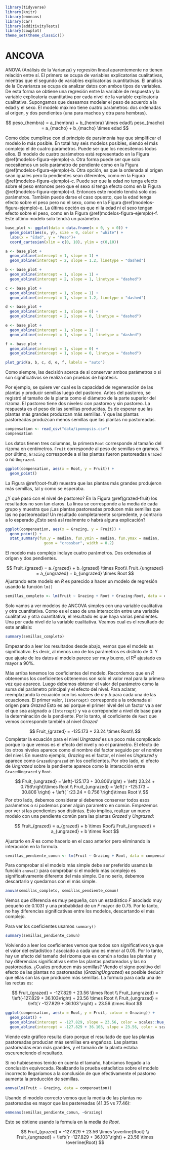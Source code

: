 ```r
library(tidyverse)
library(knitr)
library(emmeans)
library(car)
library(additivityTests)
library(cowplot)
theme_set(theme_classic())
```

# ANCOVA

 ANOVA (Análisis de la Varianza) y regresión lineal aparentemente no tienen 
 relación entre sí. El primero se ocupa de variables explicatorias cualitativas,
 mientras que el segundo de variables explicatorias cuantitativas. El análisis
 de la Covarianza se ocupa de analizar datos con ambos tipos de variables. 
 De esta forma se obtiene una regresión entre la variable de respuesta y la
 variable explicatoria cuantitativa por cada nivel de la variable explicatoria
 cualitativa. Supongamos que deseamos modelar el peso de acuerdo a la edad y
 el sexo. El modelo máximo tiene cuatro parámetros: dos ordenadas al origen, y
 dos pendientes (una para machos y otra para hembras). 
 
 $$
 peso_{hembra} = a_{hembra} + b_{hembra} \times edad\\
 peso_{macho} = a_{macho} + b_{macho} \times edad
 $$
 
 Como debe cumplirse con el principio de parsimonia hay que simplificar el 
 modelo lo más posible. En total hay seis modelos posibles, siendo el más 
 complejo el de cuatro parámetros. Puede ser que los necesitemos todos ellos.
 El modelo de cuatro parámetros está representado en la Figura
 \@ref(modelos-figura-ejemplo)-a. Otra forma puede ser que solo necesitemos un
 solo parámetro de pendiente como en la Figura \@ref(modelos-figura-ejemplo)-b.
 Otra opción, es que la ordenada al origen sean iguales pero la pendientes sean
 diferentes, como en la Figura \@ref(modelos-figura-ejemplo)-c. Puede ser que
 la edad no tenga efecto sobre el peso entonces pero que el sexo si tenga efecto
 como en la Figura \@ref(modelos-figura-ejemplo)-d. Entonces este modelo tendrá
 solo dos parámetros. También puede darse el caso opuesto, que la edad tenga
 efecto sobre el peso pero no el sexo, como en la Figura
 \@ref(modelos-figura-ejemplo)-e. La última opción es que ni la edad ni el sexo
 tengan efecto sobre el peso, como en la Figura \@ref(modelos-figura-ejemplo)-f.
 Este último modelo solo tendrá un parámetro.
 
 
 
```r
base_plot <- ggplot(data = data.frame(x = 0, y = 0)) +
  geom_point(aes(x, y), size = 0, color = "white") +
  labs(x = "Edad", y = "Peso")+
  coord_cartesian(xlim = c(0, 10), ylim = c(0,10))

a <- base_plot +
  geom_abline(intercept = 1, slope = 1) +
  geom_abline(intercept = 2, slope = 1.2, linetype = "dashed") 

b <- base_plot +
  geom_abline(intercept = 1, slope = 1) +
  geom_abline(intercept = 2, slope = 1, linetype = "dashed") 

c <- base_plot +
  geom_abline(intercept = 1, slope = 1) +
  geom_abline(intercept = 1, slope = 1.2, linetype = "dashed") 

d <- base_plot +
  geom_abline(intercept = 1, slope = 0) +
  geom_abline(intercept = 2, slope = 0, linetype = "dashed")

e <- base_plot +
  geom_abline(intercept = 1, slope = 1) +
  geom_abline(intercept = 1, slope = 1, linetype = "dashed") 

f <- base_plot +
  geom_abline(intercept = 1, slope = 0) +
  geom_abline(intercept = 1, slope = 0, linetype = "dashed") 

plot_grid(a, b, c, d, e, f, labels = "auto")

```
 
 Como siempre, las decisión acerca de si conservar ambos parámetros o si son
 significativos se realiza con pruebas de hipótesis. 
 
 Por ejemplo, se quiere ver cual es la capacidad de regeneración de las plantas
 y producir semillas luego del pastoreo. Antes del pastoreo, se registró el 
 tamaño de la planta como el diámetro de la parte superior del rizoma. El
 pastoreo tiene dos niveles: con pastoreo y sin pastoreo. La respuesta es el 
 peso de las semillas producidas. Es de esperar que las plantas más grandes
 produzcan más semillas. Y que las plantas pastoreadas produzcan menos semillas
 que las plantas no pastoreadas. 
 
```r
compensation <- read_csv("data/ipomopsis.csv")
compensation
```
 
 Los datos tienen tres columnas, la primera `Root` corresponde al tamaño del
 rizoma en centímetros. `Fruit` corresponde al peso de semillas en gramos. Y
 por último, `Grazing` corresponde a si las plantas fueron pastoreadas `Grazed`
 o no `Ungrazed`.
 
```r
ggplot(compensation, aes(x = Root, y = Fruit)) + 
  geom_point()
```
 
 La Figura \@ref(root-fruit) muestra que las plantas más grandes produjeron
 más semillas, tal y como se esperaba.
 
 ¿Y qué pasó con el nivel de pastoreo? En la Figura \@ref(grazed-fruit) los
 resultados no son tan claros. La línea se corresponde a la media de cada grupo
 y muestra que ¡Las plantas pastoreadas producen más semillas que las no 
 pasteoreadas! Un resultado completamente sorpredente, y contrario a lo 
 esperado ¿Esto será así realmente o habrá alguna explicación?
 
 
```r
ggplot(compensation, aes(x = Grazing, y = Fruit)) + 
  geom_point() + 
  stat_summary(fun.y = median, fun.ymin = median, fun.ymax = median,
                 geom = "crossbar", width = 0.2)
```
 
 El modelo más complejo incluye cuatro parámetros. Dos ordenadas al origen 
 y dos pendientes.
 
 $$
 Fruit_{grazed} = a_{grazed} + b_{grazed} \times Root\\
 Fruit_{ungrazed} = a_{ungrazed} + b_{ungrazed} \times Root
 $$
Ajustando este modelo en *R* es parecido a hacer un modelo de regresión usando
la función `lm()`

```r
semillas_completo <- lm(Fruit ~ Grazing + Root + Grazing:Root, data = compensation)
```
 
 Solo vamos a ver modelos de ANCOVA simples con una variable cualitativa y otra
 cuantitativa. Como es el caso de una interacción entre una variable 
 cualitativa y otra cuantitativa, el resultado es que haya varias pendientes. 
 Una por cada nivel de la variable cualitativa. Veamos cual es el resultado de
 este análisis:
 
```r
summary(semillas_completo)
```
 
 Empezando a leer los resultados desde abajo, vemos que el modelo es 
 significativo. Es decir, al menos uno de los parámetros es distinto de 0. Y que
 ajuste de los datos al modelo parece ser muy bueno, el R^2^ ajustado es mayor a
 90%. 
 
 Más arriba tenemos los coeficientes del modelo. Recordemos que en *R* obtenemos
 los coeficientes obtenemos son solo el valor real para la primera vez que 
 aparece. Luego debemos obtener el valor del parámetro como la suma del 
 parámetro principal y el efecto del nivel. Para aclarar, reemplazando la 
 ecuación con los valores de $a$ y $b$ para cada una de las ecuaciones. El 
 primer valor, `(Intercept)` corresponde a la ordenada al origen para *Grazed*
 Esto es así porque el primer nivel del un factor va a ser el que sea asignado 
 a `(Intercept)` y va a correponder a nivel de base para la determinación de
 la pendiente. Por lo tanto, el coeficiente de `Root` que vemos corresponde
 también al nivel *Grazed*
 
 $$
 Fruit_{grazed} = -125.173 + 23.24 \times Root\\
 $$
 Completar la ecuación para el nivel *Ungrazed* es un poco más complicado porque
 lo que vemos es el efecto del nivel y no el parámetro. El efecto de los otros
 niveles aparece como el nombre del factor seguido por el nombre del nivel.
 En nuestro ejemplo, *Grazing* es el factor, el nivel es *Ungrazed* y aparece
 como `GrazedUngrazed` en los coeficientes. Por otro lado, el efecto de 
 *Ungrazed* sobre la pendiente aparece como la interacción entre 
 `GrazedUngrazed` y `Root`. 
 
 $$
 Fruit_{ungrazed} = \left(-125.173 + 30.806\right) + \left( 23.24 + 0.756\right)\times Root \\ 
 Fruit_{ungrazed} = \left(`r -125.173 + 30.806`\right) + \left( `r23.24 + 0.756`\right)\times Root \\ 
 $$
 Por otro lado, debemos considerar si debemos conservar todos esos parámetros o
 si podemos poner algún parametro en común. Empezemos por ver si las pendientes
 son distintas. Esto implica, realizar un nuevo modelo 
 con una pendiente común para las plantas *Grazed* y *Ungrazed*:
 
 $$
 Fruit_{grazed} = a_{grazed} + b \times Root\\
 Fruit_{ungrazed} = a_{ungrazed} + b \times Root
 $$
 
 Ajustarlo en *R* es como hacerlo en el caso anterior pero eliminando la
 interacción en la formula.
 
```r
semillas_pendiente_comun <- lm(Fruit ~ Grazing + Root, data = compensation)
```
 
 Para comprobar si el modelo más simple debe ser preferido usamos la
 función `anova()` para comprobar si el modelo más complejo es 
 significativamente diferente del más simple. De no serlo, debemos descartarlo
 y quedarnos con el más simple.
 
```r
anova(semillas_completo, semillas_pendiente_comun)
```
 
 Vemos que diferencia es muy pequeña, con un estadístico *F* asociado muy 
 pequeño de 0.1031 y una probablidad de un *F* mayor de 0.75. Por lo tanto, 
 no hay diferencias significativas entre los modelos, descartando el más
 complejo.
 
 Para ver los coeficientes usamos `summary()`
 
```r
summary(semillas_pendiente_comun)
```
 
 
 Volviendo a leer los coeficientes vemos que todos son significativos ya que
 el valor del estadístico *t* asociado a cada uno es menor al 0.05. 
 Por lo tanto, hay un efecto del tamaño del rizoma que es común a todas las 
 plantas y hay diferencias significativas entre las plantas pastoreados y las
 no pastoreadas. ¿Cuales producen más semillas? Viendo el signo positivo del
 efecto de las plantas no pastoreadas (*GrazingUngrazed*) es posible deducir que
 ellas son las que producen más semillas. La formula para cada una de las 
 rectas es:
 

 $$
  Fruit_{grazed} = -127.829 +  23.56 \times Root \\ 
  Fruit_{ungrazed} = \left(-127.829 + 36.103\right) + 23.56 \times Root  \\ 
 Fruit_{ungrazed} = \left(`r -127.829 + 36.103`\right) + 23.56 \times Root  
 $$
 
```r
ggplot(compensation, aes(x = Root, y = Fruit, colour = Grazing)) + 
  geom_point() +
  geom_abline(intercept = -127.829, slope = 23.56, color = scales::hue_pal()(2)[1]) +
  geom_abline(intercept = -127.829 + 36.103, slope = 23.56, color = scales::hue_pal()(2)[2])
```
 
 Viende este gráfico resulta claro porque el resultado de que las plantas 
 pastoreadas producian más semillas era engañoso. Las plantas pastoreadas eran
 más grandes, y el tamaño de la planta estaba oscurenciendo el resultado.
 
 Si no hubiesemos tenido en cuenta el tamaño, habríamos llegado a la conclusión
 equivocada. Realizando la prueba estadística sobre el modelo incorrecto 
 llegariamos a la conclusión de que efectivamente el pastoreo aumenta la 
 producción de semillas.
 
```r
anova(lm(Fruit ~ Grazing, data = compensation))
```
 
 Usando el modelo correcto vemos que la media de las plantas no pastoreadas
 es mayor que las pastereadas (41.35 vs 77.46):
 
```r
emmeans(semillas_pendiente_comun, ~Grazing)
```
 
 Esto se obtiene usando la formula en la media de *Root*.
 
 $$
  Fruit_{grazed} = -127.829 +  23.56 \times \overline{Root} \\ 
 Fruit_{ungrazed} = \left(`r -127.829 + 36.103`\right) + 23.56 \times \overline{Root}
 $$
